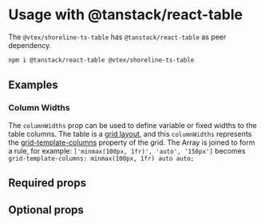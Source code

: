 # Usage with @tanstack/react-table

<ComponentDescription name="ts-table" />

The `@vtex/shoreline-ts-table` has `@tanstack/react-table` as peer dependency.

```sh npm2yarn copy
npm i @tanstack/react-table @vtex/shoreline-ts-table
```

<Preview name="ts-table" />

## Examples

### Column Widths

The `columnWidths` prop can be used to define variable or fixed widths to the table columns. The table is a [grid layout](https://developer.mozilla.org/en-US/docs/Web/CSS/grid), and this `columnWidths` represents the [grid-template-columns](https://developer.mozilla.org/en-US/docs/Web/CSS/grid-template-columns) property of the grid. The Array is joined to form a rule, for example: `['minmax(100px, 1fr)', 'auto', '150px']` becomes `grid-template-columns: minmax(100px, 1fr) auto auto;`

<Preview name="ts-table-column-widths" />

## Required props

<PropsDocs name="ts-table" required />

## Optional props

<PropsDocs name="ts-table" />
